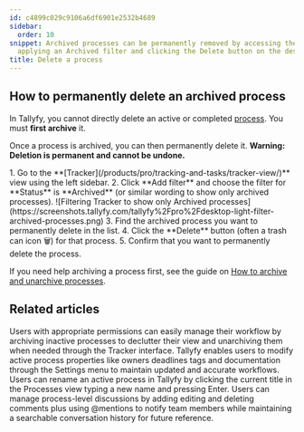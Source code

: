 ```yaml
---
id: c4899c029c9106a6df6901e2532b4689
sidebar:
  order: 10
snippet: Archived processes can be permanently removed by accessing the Tracker view
  applying an Archived filter and clicking the Delete button on the desired process.
title: Delete a process
---
```



## How to permanently delete an archived process

In Tallyfy, you cannot directly delete an active or completed [process](/products/pro/tracking-and-tasks/processes/). You must **first archive** it.

Once a process is archived, you can then permanently delete it. **Warning: Deletion is permanent and cannot be undone.**

<Steps>
1. Go to the **[Tracker](/products/pro/tracking-and-tasks/tracker-view/)** view using the left sidebar.
2. Click **Add filter** and choose the filter for **Status** is **Archived** (or similar wording to show only archived processes).
   ![Filtering Tracker to show only Archived processes](https://screenshots.tallyfy.com/tallyfy%2Fpro%2Fdesktop-light-filter-archived-processes.png)
3. Find the archived process you want to permanently delete in the list.
4. Click the **Delete** button (often a trash can icon 🗑️) for that process.
5. Confirm that you want to permanently delete the process.
</Steps>

If you need help archiving a process first, see the guide on [How to archive and unarchive processes](/products/pro/tracking-and-tasks/tracker-view/organize-processes/how-to-archive-and-unarchive-processes-in-tallyfy/).


## Related articles
<CardGrid>
<LinkTitleCard header="<b>Organize Processes > Archive and unarchive processes</b>" href="/products/pro/tracking-and-tasks/tracker-view/organize-processes/how-to-archive-and-unarchive-processes-in-tallyfy/" > Users with appropriate permissions can easily manage their workflow by archiving inactive processes to declutter their view and unarchiving them when needed through the Tracker interface. </LinkTitleCard>
<LinkTitleCard header="<b>Edit Processes > Edit tasks and process properties</b>" href="/products/pro/tracking-and-tasks/processes/edit-processes/how-can-i-edit-tasks-and-processes-in-tallyfy/" > Tallyfy enables users to modify active process properties like owners deadlines tags and documentation through the Settings menu to maintain updated and accurate workflows. </LinkTitleCard>
<LinkTitleCard header="<b>Edit Processes > Rename a process</b>" href="/products/pro/tracking-and-tasks/processes/edit-processes/how-can-i-rename-a-process-in-tallyfy/" > Users can rename an active process in Tallyfy by clicking the current title in the Processes view typing a new name and pressing Enter. </LinkTitleCard>
<LinkTitleCard header="<b>Processes > Commenting processes</b>" href="/products/pro/tracking-and-tasks/processes/how-can-i-manage-comments-in-tallyfy/" > Users can manage process-level discussions by adding editing and deleting comments plus using @mentions to notify team members while maintaining a searchable conversation history for future reference. </LinkTitleCard>
</CardGrid>